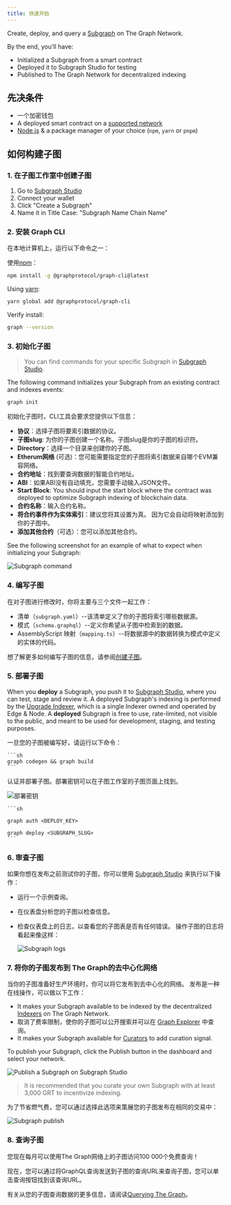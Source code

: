 ```yaml
---
title: 快速开始
---
```


Create, deploy, and query a [Subgraph](/subgraphs/developing/developer-faq/#1-what-is-a-subgraph) on The Graph Network.

By the end, you'll have:

- Initialized a Subgraph from a smart contract
- Deployed it to Subgraph Studio for testing
- Published to The Graph Network for decentralized indexing

## 先决条件

- 一个加密钱包
- A deployed smart contract on a [supported network](/supported-networks/)
- [Node.js](https://nodejs.org/) & a package manager of your choice (`npm`, `yarn` or `pnpm`)

## 如何构建子图

### 1. 在子图工作室中创建子图

1. Go to [Subgraph Studio](https://thegraph.com/studio/)
2. Connect your wallet
3. Click "Create a Subgraph"
4. Name it in Title Case: "Subgraph Name Chain Name"

### 2. 安装 Graph CLI

在本地计算机上，运行以下命令之一：

使用[npm](https://www.npmjs.com/)：

```sh
npm install -g @graphprotocol/graph-cli@latest
```

Using [yarn](https://yarnpkg.com/):

```sh
yarn global add @graphprotocol/graph-cli
```

Verify install:

```sh
graph --version
```

### 3. 初始化子图

> You can find commands for your specific Subgraph in [Subgraph Studio](https://thegraph.com/studio/).

The following command initializes your Subgraph from an existing contract and indexes events:

```sh
graph init
```

初始化子图时，CLI工具会要求您提供以下信息：

- **协议**：选择子图将要索引数据的协议。
- **子图slug**: 为你的子图创建一个名称。子图slug是你的子图的标识符。
- **Directory**：选择一个目录来创建你的子图。
- **Etherum网络** (可选)：您可能需要指定您的子图将索引数据来自哪个EVM兼容网络。
- **合约地址**：找到要查询数据的智能合约地址。
- **ABI**：如果ABI没有自动填充，您需要手动输入JSON文件。
- **Start Block**: You should input the start block where the contract was deployed to optimize Subgraph indexing of blockchain data.
- **合约名称**：输入合约名称。
- **将合约事件作为实体索引**：建议您将其设置为真。 因为它会自动将映射添加到你的子图中。
- **添加其他合约**（可选）：您可以添加其他合约。

See the following screenshot for an example of what to expect when initializing your Subgraph:

![Subgraph command](/img/CLI-Example.png)

### 4. 编写子图

在对子图进行修改时，你将主要与三个文件一起工作：

- 清单（`subgraph.yaml`）--该清单定义了你的子图将索引哪些数据源。
- 模式（`schema.graphql`）--定义你希望从子图中检索到的数据。
- AssemblyScript 映射（`mapping.ts`）--将数据源中的数据转换为模式中定义的实体的代码。

想了解更多如何编写子图的信息，请参阅[创建子图](/developing/creating-a-subgraph/)。

### 5. 部署子图

When you **deploy** a Subgraph, you push it to [Subgraph Studio](https://thegraph.com/studio/), where you can test, stage and review it. A deployed Subgraph's indexing is performed by the [Upgrade Indexer](https://thegraph.com/blog/upgrade-indexer/), which is a single Indexer owned and operated by Edge & Node. A **deployed** Subgraph is free to use, rate-limited, not visible to the public, and meant to be used for development, staging, and testing purposes.

一旦您的子图被编写好，请运行以下命令：

````
```sh
graph codegen && graph build
```
````

认证并部署子图。部署密钥可以在子图工作室的子图页面上找到。

![部署密钥](/img/subgraph-studio-deploy-key.jpg)

````
```sh

graph auth <DEPLOY_KEY>

graph deploy <SUBGRAPH_SLUG>
```
````

### 6. 审查子图

如果你想在发布之前测试你的子图，你可以使用 [Subgraph Studio](https://thegraph.com/studio/) 来执行以下操作：

- 运行一个示例查询。
- 在仪表盘分析您的子图以检查信息。
- 检查仪表盘上的日志，以查看您的子图表是否有任何错误。 操作子图的日志将看起来像这样：

  ![Subgraph logs](/img/subgraph-logs-image.png)

### 7. 将你的子图发布到 The Graph的去中心化网络

当你的子图准备好生产环境时，你可以将它发布到去中心化的网络。 发布是一种在线操作，可以做以下工作：

- It makes your Subgraph available to be indexed by the decentralized [Indexers](/indexing/overview/) on The Graph Network.
- 取消了费率限制，使你的子图可以公开搜索并可以在 [Graph Explorer](https://thegraph.com/explorer/) 中查询。
- It makes your Subgraph available for [Curators](/resources/roles/curating/) to add curation signal.

To publish your Subgraph, click the Publish button in the dashboard and select your network.

![Publish a Subgraph on Subgraph Studio](/img/publish-sub-transfer.png)

> It is recommended that you curate your own Subgraph with at least 3,000 GRT to incentivize indexing.

为了节省燃气费，您可以通过选择此选项来策展您的子图发布在相同的交易中：

![Subgraph publish](/img/studio-publish-modal.png)

### 8. 查询子图

您现在每月可以使用The Graph网络上的子图访问100 000个免费查询！

现在，您可以通过将GraphQL查询发送到子图的查询URL来查询子图，您可以单击查询按钮找到该查询URL。

有关从您的子图查询数据的更多信息，请阅读[Querying The Graph](/subgraphs/querying/introduction/)。
